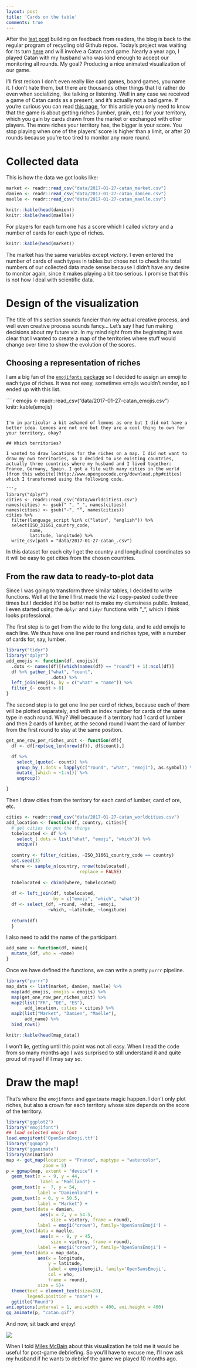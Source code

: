 ```yaml
---
layout: post
title: 'Cards on the table'
comments: true
---
```


After the [last post](http://www.masalmon.eu/2017/01/26/morewater/) building on feedback from readers, the blog is back to the regular program of recycling old Github repos. Today's project was waiting for its turn [here](https://github.com/masalmon/catan_card_game) and will involve a Catan card game. Nearly a year ago, I played Catan with my husband who was kind enough to accept our monitoring all rounds. My goal? Producing a nice animated visualization of our game.

<!--more-->


I'll first reckon I don't even really like card games, board games, you name it. I don't hate them, but there are thousands other things that I'd rather do even when socializing, like talking or listening. Well in any case we received a game of Catan cards as a present, and it's actually not a bad game. If you're curious you can read [this page](https://en.wikipedia.org/wiki/Catan_Card_Game), for this article you only need to know that the game is about getting riches (lumber, grain, etc.) for your territory, which you gain by cards drawn from the market or exchanged with other players. The more riches your territory has, the bigger is your score. You stop playing when one of the players' score is higher than a limit, or after 20 rounds because you're too tired to monitor any more round.

# Collected data

This is how the data we got looks like:


```r
market <- readr::read_csv("data/2017-01-27-catan_market.csv")
damien <- readr::read_csv("data/2017-01-27-catan_damien.csv")
maelle <- readr::read_csv("data/2017-01-27-catan_maelle.csv")

knitr::kable(head(damien))
knitr::kable(head(maelle))

```

For players for each turn one has a score which I called _victory_ and a number of cards for each type of riches.

```r
knitr::kable(head(market))

```

The market has the same variables except _victory_. I even entered the number of cards of each types in tables but chose not to check the total numbers of our collected data made sense because I didn't have any desire to monitor again, since it makes playing a bit too serious. I promise that this is not how I deal with scientific data.

# Design of the visualization

The title of this section sounds fancier than my actual creative process, and well even creative process sounds fancy... Let's say I had fun making decisions about my future viz. In my mind right from the beginning it was clear that I wanted to create a map of the territories where stuff would change over time to show the evolution of the scores. 

## Choosing a representation of riches

I am a big fan of the [`emojifonts` package](https://github.com/GuangchuangYu/emojifont) so I decided to assign an emoji to each type of riches. It was not easy, sometimes emojis wouldn't render, so I ended up with this list.


````r
emojis <- readr::read_csv("data/2017-01-27-catan_emojis.csv")
knitr::kable(emojis)


```

I'm in particular a bit ashamed of lemons as ore but I did not have a better idea. Lemons are not ore but they are a cool thing to own for your territory, okay?

## Which territories?

I wanted to draw locations for the riches on a map. I did not want to draw my own territories, so I decided to use existing countries, actually three countries where my husband and I lived together: France, Germany, Spain. I got a file with many cities in the world [from this website](http://www.opengeocode.org/download.php#cities) which I transformed using the following code.

```r
library("dplyr")
cities <- readr::read_csv("data/worldcities1.csv")
names(cities) <- gsub(" ", "_", names(cities))
names(cities) <- gsub("-", "", names(cities))
cities %>%
  filter(language_script %in% c("latin", "english")) %>%
  select(ISO_31661_country_code,
         name,
         latitude, longitude) %>%
  write_csv(path = "data/2017-01-27-catan_.csv")

```

In this dataset for each city I get the country and longitudinal coordinates so it will be easy to get cities from the chosen countries.

## From the raw data to ready-to-plot data

Since I was going to transform three similar tables, I decided to write functions. Well at the time I first made the viz I copy-pasted code three times but I decided it'd be better not to make my clumsiness public. Instead, I even started using the `dplyr` and `tidyr` functions with "_", which I think looks professional.

The first step is to get from the wide to the long data, and to add emojis to each line. We thus have one line per round and riches type, with a number of cards for, say, lumber.

```r
library("tidyr")
library("dplyr")
add_emojis <- function(df, emojis){
  .dots <- names(df)[(which(names(df) == "round") + 1):ncol(df)]
  df %>% gather_("what", "count", 
                 .dots) %>%
  left_join(emojis, by = c("what" = "name")) %>%
  filter_(~ count > 0)
}
```

The second step is to get one line per card of riches, because each of them will be plotted separately, and with an index number for cards of the same type in each round. Why? Well because if a territory had 1 card of lumber and then 2 cards of lumber, at the second round I want the card of lumber from the first round to stay at the same position.

```r
get_one_row_per_riches_unit <- function(df){
  df <- df[rep(seq_len(nrow(df)), df$count),]

  df %>%
    select_(quote(- count)) %>%
    group_by_(.dots = lapply(c("round", "what", "emoji"), as.symbol)) %>%
    mutate_(which = ~1:n()) %>%
    ungroup()

}

```

Then I draw cities from the territory for each card of lumber, card of ore, etc.

```r
cities <- readr::read_csv("data/2017-01-27-catan_worldcities.csv")
add_location <- function(df, country, cities){
  # get cities to put the things
  tobelocated <- df %>%
    select_(.dots = list("what", "emoji", "which")) %>%
    unique()
  
  country <- filter_(cities, ~ISO_31661_country_code == country)
  set.seed(3)
  where <- sample_n(country, nrow(tobelocated),
                            replace = FALSE)
  
  tobelocated <- cbind(where, tobelocated) 
  
  df <- left_join(df, tobelocated,
                  by = c("emoji", "which", "what"))
  df <- select_(df, ~round, ~what, ~emoji,
                ~which, ~latitude, ~longitude) 
  
  return(df)
  }


```

I also need to add the name of the participant.

```r
add_name <- function(df, name){
  mutate_(df, who = ~name)
}
```

Once we have defined the functions, we can write a pretty `purrr` pipeline.

```r
library("purrr")
map_data <- list(market, damien, maelle) %>%
  map(add_emojis, emojis = emojis) %>%
  map(get_one_row_per_riches_unit) %>%
  map2(list("FR", "DE", "ES"),
       add_location, cities = cities) %>%
  map2(list("Market", "Damien", "Maëlle"),
       add_name) %>%
  bind_rows()

knitr::kable(head(map_data))
```

I won't lie, getting until this point was not all easy. When I read the code from so many months ago I was surprised to still understand it and quite proud of myself if I may say so.

# Draw the map!

That's where the `emojifonts` and `gganimate` magic happen. I don't only plot riches, but also a crown for each territory whose size depends on the score of the territory.

```r
library("ggplot2")
library("emojifont")
## load selected emoji font
load.emojifont('OpenSansEmoji.ttf')
library("ggmap")
library("gganimate")
library(animation)
map <- get_map(location = "France", maptype = "watercolor",
              zoom = 5)
p = ggmap(map, extent = "device") +
  geom_text(x = - 9, y = 44,
             label = "Maëlland") +
  geom_text(x =  7, y = 54,
            label = "Damienland") +
  geom_text(x = 0, y = 50.5,
            label = "Market") +
  geom_text(data = damien,
             aes(x = 7, y = 54.5,
                 size = victory, frame = round),
            label = emoji("crown"), family='OpenSansEmoji') +
  geom_text(data = maelle,
             aes(x = - 9, y = 45,
                 size = victory, frame = round),
            label = emoji("crown"), family='OpenSansEmoji') +
  geom_text(data = map_data,
            aes(x = longitude,
                y = latitude,
                label = emoji(emoji), family='OpenSansEmoji',
                col = who,
                frame = round),
            size = 5)+
  theme(text = element_text(size=20),
        legend.position = "none") +
  ggtitle("Round")
ani.options(interval = 1, ani.width = 400, ani.height = 400)
gg_animate(p, "catan.gif")

```

And now, sit back and enjoy!

![](https://github.com/masalmon/masalmon.github.io/blob/master/public/catan.gif?raw=true)

When I told [Miles McBain](https://twitter.com/milesmcbain) about this visualization he told me it would be useful for post-game debriefing. So you'll have to excuse me, I'll now ask my husband if he wants to debrief the game we played 10 months ago.